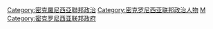 {{catmore|密克罗尼西亚联邦总统}}
[[Category:密克羅尼西亞聯邦政治|Category:密克羅尼西亞聯邦政治]]
[[Category:密克罗尼西亚联邦政治人物|Category:密克罗尼西亚联邦政治人物]]
[[Category:各国总统|M]]
[[Category:密克罗尼西亚联邦政府|Category:密克罗尼西亚联邦政府]]